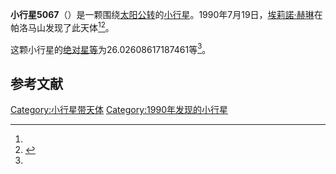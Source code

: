 {{Infobox planet
| bgcolour = #FFFFC0
| name = 5067 Occidental
| symbol = 
| image = 
| caption = 
| discovery = yes
| discovery_ref = 
| discoverer = [[埃莉諾·赫琳|埃莉諾·赫琳]]
| discovery_site = [[帕洛马山|帕洛马山]] 
| discovered = 1990年7月19日
| designations = yes
| mp_name = 
| named_after = 
| alt_names = 1990 OX/ 1975 GA1 / 1984 FX1 / 1986 RY15
| mp_category = [[主带小行星|主带小行星]]
| orbit_ref = <ref name="a">[http://ssd.jpl.nasa.gov/sbdb.cgi?sstr=5067 5067 Occidental] {{Wayback|url=http://ssd.jpl.nasa.gov/sbdb.cgi?sstr=5067 |date=20140830212528 }}，小行星數據庫瀏覽器（JPL Small-Body Database Browser）－[[美国国家航空航天局|美国国家航空航天局]]喷气推进实验室</ref>
| epoch = 2456400.5 (2013年4月18日更新)
| aphelion = {{convert|3.022072091805004|AU|km|3|abbr=on|lk=out}}
| perihelion = {{convert|2.585410487680219|AU|km|3|abbr=on}}
| semimajor = {{convert|2.803741289742612|AU|km|3|abbr=on}}
| eccentricity = 0.077871237
| period = 1714.767852 [[日|日]]<br />4.69[[儒略年|儒略年]]
| avg_speed = 
| inclination = 7.379436580843577
| asc_node = 203.9521021415047
| mean_anomaly = 
| arg_peri = 26.02608617187461
| satellites = 
| physical_characteristics = yes
| dimensions = 
| mass = 
| density = 
| surface_grav = 
| escape_velocity = 
| sidereal_day = 
| axial_tilt = 
| pole_ecliptic_lat = 
| pole_ecliptic_lon = 
| albedo = 
| temperatures= 
| temp_name1 = 
| mean_temp_1 = 
| max_temp_1 = 
| temp_name2 = 
| max_temp_2 = 
| spectral_type = 
| abs_magnitude = 26.02608617187461
}}

'''小行星5067'''（{{lang-en|5067 Occidental}}）是一颗围绕[[太阳|太阳]][[公转|公转]]的[[小行星|小行星]]。1990年7月19日，[[埃莉諾·赫琳|埃莉諾·赫琳]]在帕洛马山发现了此天体<ref name="a" /><ref>{{cite news|title=小行星列表|url=http://cfa-www.harvard.edu/iau/lists/NumberedMPs.txt|accessdate=2013-07-08|newspaper=哈佛大学|archive-date=2008-05-17|archive-url=https://web.archive.org/web/20080517010638/http://cfa-www.harvard.edu/iau/lists/NumberedMPs.txt|dead-url=no}}</ref>。

这颗小行星的[[绝对星等|绝对星等]]为26.02608617187461等<ref name="a" />。

==参考文献==
{{reflist}}
{{Minor Planet Number|[[小行星5066|小行星5066]]|[[小行星5068|小行星5068]]}}

{{小天体}}

[[Category:小行星带天体|Category:小行星带天体]]
[[Category:1990年发现的小行星|Category:1990年发现的小行星]]

{{asteroid-stub}}